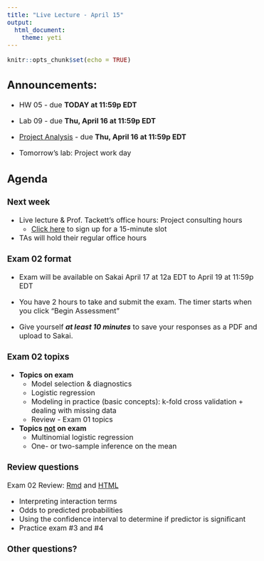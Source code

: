 ```yaml
---
title: "Live Lecture - April 15"
output: 
  html_document: 
    theme: yeti
---
```


```r
knitr::opts_chunk$set(echo = TRUE)
```

<style> 
body, p, li {
  font-size: 16px
}
</style>


## Announcements: 

- HW 05 - due **TODAY at 11:59p EDT**

- Lab 09 - due **Thu, April 16 at 11:59p EDT**

- [Project Analysis](https://www2.stat.duke.edu/courses/Spring20/sta210.001/project/project.html) - due **Thu, April 16 at 11:59p EDT**

- Tomorrow's lab: Project work day

## Agenda

### Next week

- Live lecture & Prof. Tackett's office hours: Project consulting hours
  - [Click here](https://docs.google.com/spreadsheets/d/1-yosv4DUXP2AqSt4H0RsvM-KQ1OBsjwGj5vqZndplO8/edit?usp=sharing) to sign up for a 15-minute slot

- TAs will hold their regular office hours


### Exam 02 format 

- Exam will be available on Sakai April 17 at 12a EDT to April 19 at 11:59p EDT

- You have 2 hours to take and submit the exam. The timer starts when you click "Begin Assessment" 

- Give yourself **<i>at least 10 minutes</i>** to save your responses as a PDF and upload to Sakai.

### Exam 02 topixs

- **Topics on exam** 
  - Model selection & diagnostics
  - Logistic regression 
  - Modeling in practice (basic concepts): k-fold cross validation + dealing with missing data
  - Review - Exam 01 topics

- **Topics <u>not</u> on exam**
    - Multinomial logistic regression 
    - One- or two-sample inference on the mean


### Review questions

Exam 02 Review: [Rmd](https://www2.stat.duke.edu/courses/Spring20/sta210.001/appex/exam-02-review.Rmd) and [HTML](https://www2.stat.duke.edu/courses/Spring20/sta210.001/appex/exam-02-review.html)

- Interpreting interaction terms
- Odds to predicted probabilities
- Using the confidence interval to determine if predictor is significant
- Practice exam #3 and #4


### Other questions?
